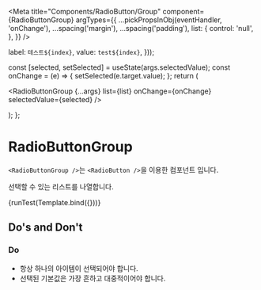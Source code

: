 
<Meta
  title="Components/RadioButton/Group"
  component={RadioButtonGroup}
  argTypes={{
    ...pickPropsInObj(eventHandler, 'onChange'),
    ...spacing('margin'),
    ...spacing('padding'),
    list: {
      control: 'null',
    },
  }}
/>

  label: `테스트${index}`,
  value: `test${index}`,
}));

  const [selected, setSelected] = useState(args.selectedValue);
  const onChange = (e) => {
    setSelected(e.target.value);
  };
  return (
    <form>
      <RadioButtonGroup {...args} list={list} onChange={onChange} selectedValue={selected} />
    </form>
  );
};

# RadioButtonGroup

`<RadioButtonGroup />`는 `<RadioButton />`을 이용한 컴포넌트 입니다.

선택할 수 있는 리스트를 나열합니다.

<Canvas>
  <Story name="default" args={{ name: '예제', selectedValue: 'test0', disabledValue: 'test3' }}>
    {runTest(Template.bind({}))}
  </Story>
</Canvas>

<ArgsTable story="default" />

## Do's and Don't

<GroupWrapper>
<div>
<h3>Do</h3>

- 항상 하나의 아이템이 선택되어야 합니다.
- 선택된 기본값은 가장 흔하고 대중적이어야 합니다.

<Template selectedValue="test0" />
</div>
<div>

<h3>Don't</h3>

- 중복으로 선택할 수 있게 하지마세요.
- 라디오그룹을 선택하지 않은 채로 두지 마세요. 마땅한 기본값이 없다고 생각된다면, 드랍다운을 사용하세요.

<Template />
</div>
</GroupWrapper>

